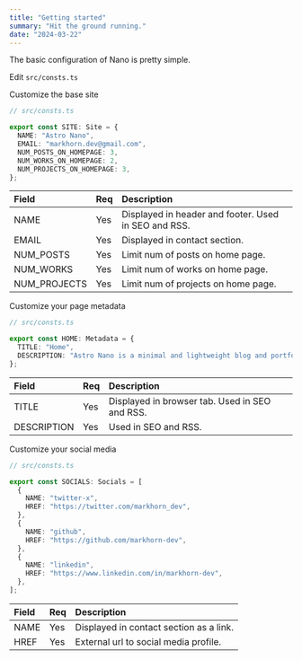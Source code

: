 ```yaml
---
title: "Getting started"
summary: "Hit the ground running."
date: "2024-03-22"
---
```


The basic configuration of Nano is pretty simple.

Edit `src/consts.ts`

Customize the base site

```ts
// src/consts.ts

export const SITE: Site = {
  NAME: "Astro Nano",
  EMAIL: "markhorn.dev@gmail.com",
  NUM_POSTS_ON_HOMEPAGE: 3,
  NUM_WORKS_ON_HOMEPAGE: 2,
  NUM_PROJECTS_ON_HOMEPAGE: 3,
};
```

| Field        | Req | Description                                          |
| :----------- | :-- | :--------------------------------------------------- |
| NAME         | Yes | Displayed in header and footer. Used in SEO and RSS. |
| EMAIL        | Yes | Displayed in contact section.                        |
| NUM_POSTS    | Yes | Limit num of posts on home page.                     |
| NUM_WORKS    | Yes | Limit num of works on home page.                     |
| NUM_PROJECTS | Yes | Limit num of projects on home page.                  |

Customize your page metadata

```ts
// src/consts.ts

export const HOME: Metadata = {
  TITLE: "Home",
  DESCRIPTION: "Astro Nano is a minimal and lightweight blog and portfolio.",
};
```

| Field       | Req | Description                                    |
| :---------- | :-- | :--------------------------------------------- |
| TITLE       | Yes | Displayed in browser tab. Used in SEO and RSS. |
| DESCRIPTION | Yes | Used in SEO and RSS.                           |

Customize your social media

```ts
// src/consts.ts

export const SOCIALS: Socials = [
  {
    NAME: "twitter-x",
    HREF: "https://twitter.com/markhorn_dev",
  },
  {
    NAME: "github",
    HREF: "https://github.com/markhorn-dev",
  },
  {
    NAME: "linkedin",
    HREF: "https://www.linkedin.com/in/markhorn-dev",
  },
];
```

| Field | Req | Description                             |
| :---- | :-- | :-------------------------------------- |
| NAME  | Yes | Displayed in contact section as a link. |
| HREF  | Yes | External url to social media profile.   |
